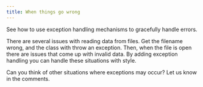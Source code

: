 ```yaml
---
title: When things go wrong
---
```


See how to use exception handling mechanisms to gracefully handle errors.

There are several issues with reading data from files. Get the filename wrong, and the class with throw an exception. Then, when the file is open there are issues that come up with invalid data. By adding exception handling you can handle these situations with style.

Can you think of other situations where exceptions may occur? Let us know in the comments.